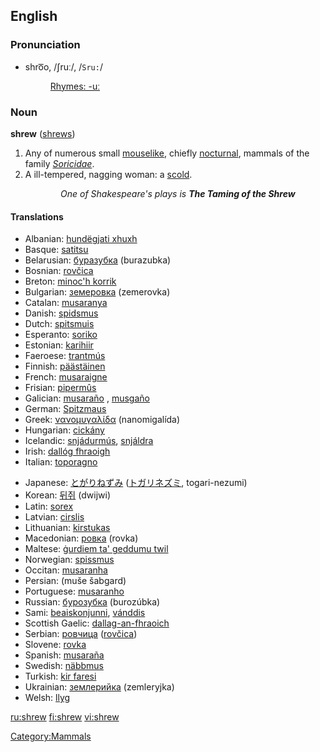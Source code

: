 ==English==
=== Pronunciation ===
*shro͞o, /ʃruː/, /<tt>Sru:</tt>/
*:[[Rhymes:English:-uː|Rhymes: -uː]]

=== Noun ===
'''shrew''' ([[shrews]])

# Any of numerous small [[mouselike]], chiefly [[nocturnal]], mammals of the family ''[[Soricidae]]''.
# A ill-tempered, nagging woman: a [[scold]].
::''One of Shakespeare's plays is '''The Taming of the Shrew'''''

==== Translations ====
{{top}}
*Albanian: [[hundëgjati xhuxh]]
*Basque: [[satitsu]]
*Belarusian: [[буразубка]] (burazubka) {{f}}
*Bosnian: [[rovčica]] {{f}}
*Breton: [[minoc'h korrik]]
*Bulgarian: [[земеровка]] (zemerovka) {{f}}
*Catalan: [[musaranya]] {{f}}
*Danish: [[spidsmus]]
*Dutch: [[spitsmuis]] {{f}}
*Esperanto: [[soriko]]
*Estonian: [[karihiir]]
*Faeroese: [[trantmús]]
*Finnish: [[päästäinen]]
*French: [[musaraigne]] {{f}}
*Frisian: [[pipermûs]]
*Galician: [[musaraño]] {{m}}, [[musgaño]] {{m}}
*German: [[Spitzmaus]] {{f}}
*Greek: [[νανομυγαλίδα]] (nanomigalída)
*Hungarian: [[cickány]]
*Icelandic: [[snjádurmús]], [[snjáldra]]
*Irish: [[dallóg fhraoigh]]
*Italian: [[toporagno]] {{m}}
{{mid}}
*Japanese: [[とがりねずみ]] ([[トガリネズミ]], togari-nezumi)
*Korean:  [[뒤쥐]] (dwijwi)
*Latin: [[sorex]]
*Latvian: [[cirslis]]
*Lithuanian: [[kirstukas]]
*Macedonian: [[ровка]] (rovka) {{f}}
*Maltese: [[ġurdiem ta' geddumu twil]]
*Norwegian: [[spissmus]]
*Occitan: [[musaranha]] {{f}}
*Persian: {{FAchar|[[موش شبگرد]]}} (muše šabgard)
*Portuguese: [[musaranho]] {{m}}
*Russian: [[бурозубка]] (burozúbka) {{f}}
*Sami: [[beaiskonjunni]], [[vánddis]]
*Scottish Gaelic: [[dallag-an-fhraoich]]
*Serbian: [[ровчица]] ([[rovčica]]) {{f}}
*Slovene: [[rovka]] {{f}}
*Spanish: [[musaraña]] {{f}}
*Swedish: [[näbbmus]]
*Turkish: [[kir faresi]]
*Ukrainian: [[землерийка]] (zemleryjka) {{f}}
*Welsh: [[llyg]]
{{bottom}}

[[Category:Mammals]]

[[ru:shrew]]
[[fi:shrew]]
[[vi:shrew]]